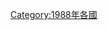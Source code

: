 {{Year by category
|m=1
|c=9
|d=8
|y=8
|cat=各国灾难
|sortkey=*
|parent=各年各国灾难
|subcat=1988年灾难
}}
[[Category:1988年各國|Category:1988年各國]]